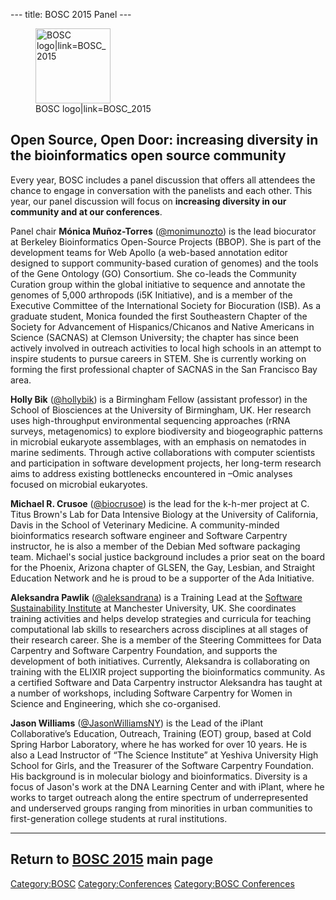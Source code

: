 ---
title: BOSC 2015 Panel
---

[[File:Pear.png|120px|right|BOSC logo|link=BOSC_2015]]
== Open Source, Open Door: increasing diversity in the bioinformatics open source community ==

Every year, BOSC includes a panel discussion that offers all attendees the chance to engage in conversation with the panelists and each other. This year, our panel discussion will focus on '''increasing diversity in our community and at our conferences'''.

Panel chair '''Mónica Muñoz-Torres''' ([https://twitter.com/monimunozto @monimunozto]) is the lead biocurator at Berkeley Bioinformatics Open-Source Projects (BBOP). She is part of the development teams for Web Apollo (a web-based annotation editor designed to support community-based curation of genomes) and the tools of the Gene Ontology (GO) Consortium. She co-leads the Community Curation group within the global initiative to sequence and annotate the genomes of 5,000 arthropods (i5K Initiative), and is a member of the Executive Committee of the International Society for Biocuration (ISB). As a graduate student, Monica founded the first Southeastern Chapter of the Society for Advancement of Hispanics/Chicanos and Native Americans in Science (SACNAS) at Clemson University; the chapter has since been actively involved in outreach activities to local high schools in an attempt to inspire students to pursue careers in STEM. She is currently working on forming the first professional chapter of SACNAS in the San Francisco Bay area. 

'''Holly Bik''' ([https://twitter.com/hollybik @hollybik]) is a Birmingham Fellow (assistant professor) in the School of Biosciences at the University of Birmingham, UK. Her research uses high-throughput environmental sequencing approaches (rRNA surveys, metagenomics) to explore biodiversity and biogeographic patterns in microbial eukaryote assemblages, with an emphasis on nematodes in marine sediments. Through active collaborations with computer scientists and participation in software development projects, her long-term research aims to address existing bottlenecks encountered in –Omic analyses focused on microbial eukaryotes.

'''Michael R. Crusoe''' ([https://twitter.com/biocrusoe @biocrusoe]) is the lead for the k-h-mer project at C. Titus Brown's Lab for Data Intensive Biology at the University of California, Davis in the School of Veterinary Medicine. A community-minded bioinformatics research software engineer and Software Carpentry instructor, he is also a member of the Debian Med software packaging team. Michael's social justice background includes a prior seat on the board for the Phoenix, Arizona chapter of GLSEN, the Gay, Lesbian, and Straight Education Network and he is proud to be a supporter of the Ada Initiative.

'''Aleksandra Pawlik''' ([https://twitter.com/aleksandrana @aleksandrana]) is a Training Lead at the [http://www.software.ac.uk/ Software Sustainability Institute] at Manchester University, UK. She coordinates training activities and helps develop strategies and curricula for teaching computational lab skills to researchers across disciplines at all stages of their research career. She is a member of the Steering Committees for Data Carpentry and Software Carpentry Foundation, and supports the development of both initiatives. Currently, Aleksandra is collaborating on training with the ELIXIR project supporting the bioinformatics community.  As a certified Software and Data Carpentry instructor Aleksandra has taught at a number of workshops, including Software Carpentry for Women in Science and Engineering, which she co-organised.

'''Jason Williams''' ([https://twitter.com/JasonWilliamsNY @JasonWilliamsNY]) is the Lead of the iPlant Collaborative’s Education, Outreach, Training (EOT) group, based at Cold Spring Harbor Laboratory, where he has worked for over 10 years. He is also a Lead Instructor of “The Science Institute” at Yeshiva University High School for Girls, and the Treasurer of the Software Carpentry Foundation. His background is in molecular biology and bioinformatics. Diversity is a focus of Jason's work at the DNA Learning Center and with iPlant, where he works to target outreach along the entire spectrum of underrepresented and underserved groups ranging from minorities in urban communities to first-generation college students at rural institutions. 

----

== Return to [[BOSC 2015]] main page ==

[[Category:BOSC]] [[Category:Conferences]]
[[Category:BOSC Conferences]]